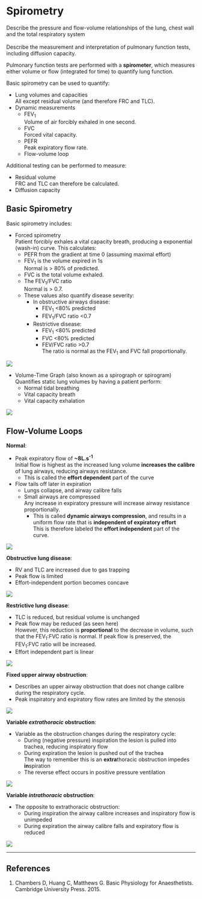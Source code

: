 # Spirometry

:::CICM
Describe the pressure and flow-volume relationships of the lung, chest wall and the total respiratory system\
\
Describe the measurement and interpretation of pulmonary function tests, including diffusion capacity.
:::

Pulmonary function tests are performed with a **spirometer**, which measures either volume or flow (integrated for time) to quantify lung function.

Basic spirometry can be used to quantify:

* Lung volumes and capacities\
All except residual volume (and therefore FRC and TLC).
* Dynamic measurements
    * FEV~1~\
    Volume of air forcibly exhaled in one second.
    * FVC\
    Forced vital capacity.
    * PEFR\
    Peak expiratory flow rate.
    * Flow-volume loop

Additional testing can be performed to measure:

* Residual volume\
FRC and TLC can therefore be calculated.
* Diffusion capacity

## Basic Spirometry{#basic}

Basic spirometry includes:

* Forced spirometry\
Patient forcibly exhales a vital capacity breath, producing a exponential (wash-in) curve. This calculates:
    * PEFR from the gradient at time 0 (assuming maximal effort)
    * FEV~1~ is the volume expired in 1s\
    Normal is > 80% of predicted.
    * FVC is the total volume exhaled.
    * The FEV~1~/FVC ratio\
    Normal is > 0.7.
    * These values also quantify disease severity:
      * In obstructive airways disease:
        * FEV~1~ <80% predicted
        * FEV~1~/FVC ratio <0.7
      * Restrictive disease:
        * FEV~1~ <80% predicted
        * FVC <80% predicted
        * FEV/FVC ratio >0.7\
        The ratio is normal as the FEV~1~ and FVC fall proportionally.

<img src="/resources/fev1-and-fvc.svg">


* Volume-Time Graph (also known as a spirograph or spirogram)\
Quantifies static lung volumes by having a patient perform:
  * Normal tidal breathing
  * Vital capacity breath
  * Vital capacity exhalation


<img src="/resources/Spirograph.svg">


## Flow-Volume Loops


**Normal**:

* Peak expiratory flow of **~8L.s^-1^**\
Initial flow is highest as the increased lung volume **increases the calibre** of lung airways, reducing airways resistance.
    * This is called the **effort dependent** part of the curve
* Flow tails off later in expiration\
    * Lungs collapse, and airway calibre falls
    * Small airways are compressed\
    Any increase in expiratory pressure will increase airway resistance proportionally.
        * This is called **dynamic airways compression**, and results in a uniform flow rate that is **independent of expiratory effort**\
        This is therefore labeled the **effort independent** part of the curve.

<img src="/resources/flow-volume.svg">


**Obstructive lung disease**:

* RV and TLC are increased due to gas trapping
* Peak flow is limited
* Effort-independent portion becomes concave

<img src="/resources/flow-volume-obs.svg">

**Restrictive lung disease**:

* TLC is reduced, but residual volume is unchanged
* Peak flow may be reduced (as seen here)\
However, this reduction is **proportional** to the decrease in volume, such that the FEV~1~:FVC ratio is normal. If peak flow is preserved, the FEV~1~:FVC ratio will be increased.
* Effort independent part is linear

<img src="/resources/flow-volume-res.svg">

**Fixed upper airway obstruction**:

* Describes an upper airway obstruction that does not change calibre during the respiratory cycle.
* Peak inspiratory and expiratory flow rates are limited by the stenosis

<img src="/resources/flow-volume-fixed.svg">

**Variable *extrathoracic* obstruction**:

* Variable as the obstruction changes during the respiratory cycle:
    * During (negative pressure) inspiration the lesion is pulled into trachea, reducing inspiratory flow
    * During expiration the lesion is pushed out of the trachea\
    The way to remember this is an **extra**thoracic obstruction impedes **in**spiration
    * The reverse effect occurs in positive pressure ventilation

<img src="/resources/flow-volume-extra.svg">


**Variable *intrathoracic* obstruction**:

* The opposite to extrathoracic obstruction:
    * During inspiration the airway calibre increases and inspiratory flow is unimpeded
    * During expiration the airway calibre falls and expiratory flow is reduced

<img src="/resources/flow-volume-intra.svg">


---

## References

1. Chambers D, Huang C, Matthews G. Basic Physiology for Anaesthetists. Cambridge University Press. 2015.
